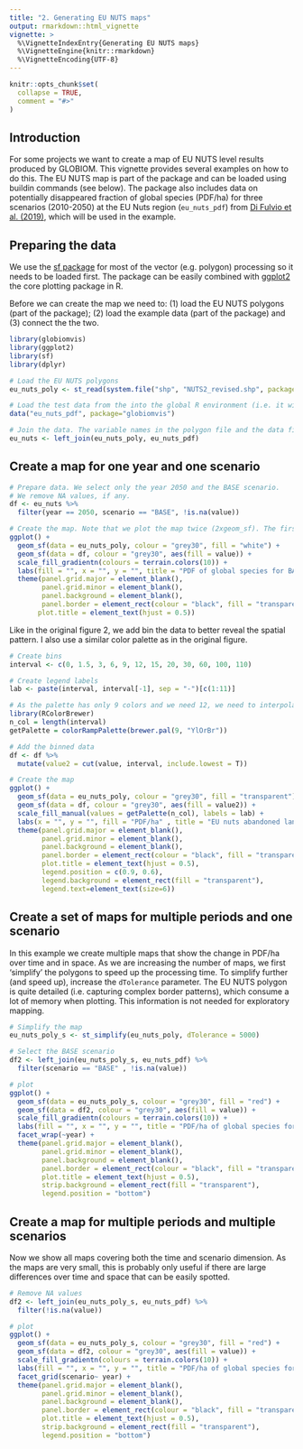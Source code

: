 ```yaml
---
title: "2. Generating EU NUTS maps"
output: rmarkdown::html_vignette
vignette: >
  %\VignetteIndexEntry{Generating EU NUTS maps}
  %\VignetteEngine{knitr::rmarkdown}
  %\VignetteEncoding{UTF-8}
---
```


```r
knitr::opts_chunk$set(
  collapse = TRUE,
  comment = "#>"
)
```

## Introduction

For some projects we want to create a map of EU NUTS level results produced by GLOBIOM. This vignette provides several examples on how to do this. The EU NUTS map is part of the package and can be loaded using buildin commands (see below). The package also includes data on potentially disappeared fraction of global species (PDF/ha) for three scenarios (2010-2050) at the EU Nuts region (`eu_nuts_pdf`) from [Di Fulvio et al. (2019)](https://www.sciencedirect.com/science/article/pii/S0048969718333941?via%3Dihub), which will be used in the example.


## Preparing the data

We use the [sf package](https://cran.r-project.org/web/packages/sf/index.html) for most of the vector (e.g. polygon) processing so it needs to be loaded first. The package can be easily combined with [ggplot2](https://cran.r-project.org/web/packages/ggplot2/index.html) the core plotting package in R.

Before we can create the map we need to: (1) load the EU NUTS polygons (part of the package); (2) load the example data (part of the package) and (3) connect the the two.


```r
library(globiomvis)
library(ggplot2)
library(sf)
library(dplyr)

# Load the EU NUTS polygons
eu_nuts_poly <- st_read(system.file("shp", "NUTS2_revised.shp", package = "globiomvis"))

# Load the test data from the into the global R environment (i.e. it will display in RStudio so you can see it)
data("eu_nuts_pdf", package="globiomvis")

# Join the data. The variable names in the polygon file and the data file are the same (NUTS2) so they are automatically linked. Note that the order is important because otherwise the polygon format will be lost.
eu_nuts <- left_join(eu_nuts_poly, eu_nuts_pdf)

```


## Create a map for one year and one scenario

```r
# Prepare data. We select only the year 2050 and the BASE scenario.
# We remove NA values, if any.
df <- eu_nuts %>%
  filter(year == 2050, scenario == "BASE", !is.na(value))

# Create the map. Note that we plot the map twice (2xgeom_sf). The first call ensures that the full map is depicted (with background color white). As we used a filter, it is possible we removed polygons for which data was not available, which would otherwise be dropped.
ggplot() +
  geom_sf(data = eu_nuts_poly, colour = "grey30", fill = "white") +
  geom_sf(data = df, colour = "grey30", aes(fill = value)) +
  scale_fill_gradientn(colours = terrain.colors(10)) +
  labs(fill = "", x = "", y = "", title = "PDF of global species for BASE scenario, 2050") +
  theme(panel.grid.major = element_blank(), 
        panel.grid.minor = element_blank(), 
        panel.background = element_blank(),
        panel.border = element_rect(colour = "black", fill = "transparent"), 
       plot.title = element_text(hjust = 0.5))
```

Like in the original figure 2, we add bin the data to better reveal the spatial pattern. I also use a similar color palette as in the original figure.


```r
# Create bins
interval <- c(0, 1.5, 3, 6, 9, 12, 15, 20, 30, 60, 100, 110)

# Create legend labels
lab <- paste(interval, interval[-1], sep = "-")[c(1:11)]

# As the palette has only 9 colors and we need 12, we need to interpolate additional colors.
library(RColorBrewer)
n_col = length(interval)
getPalette = colorRampPalette(brewer.pal(9, "YlOrBr"))

# Add the binned data
df <- df %>%
  mutate(value2 = cut(value, interval, include.lowest = T))

# Create the map
ggplot() +
  geom_sf(data = eu_nuts_poly, colour = "grey30", fill = "transparent") +
  geom_sf(data = df, colour = "grey30", aes(fill = value2)) +
  scale_fill_manual(values = getPalette(n_col), labels = lab) +
  labs(x = "", y = "", fill = "PDF/ha" , title = "EU nuts abandoned land for 2050") +
  theme(panel.grid.major = element_blank(), 
        panel.grid.minor = element_blank(), 
        panel.background = element_blank(),
        panel.border = element_rect(colour = "black", fill = "transparent"), 
        plot.title = element_text(hjust = 0.5),
        legend.position = c(0.9, 0.6),
        legend.background = element_rect(fill = "transparent"),
        legend.text=element_text(size=6)) 
```


## Create a set of maps for multiple periods and one scenario

In this example we create multiple maps that show the change in PDF/ha over time and in space. As we are increasing the number of maps, we first 'simplify' the polygons to speed up the processing time. To simplify further (and speed up), increase the `dTolerance` parameter. The EU NUTS polygon is quite detailed (i.e. capturing complex border patterns), which consume a lot of memory when plotting. This information is not needed for exploratory mapping. 


```r

# Simplify the map
eu_nuts_poly_s <- st_simplify(eu_nuts_poly, dTolerance = 5000)

# Select the BASE scenario
df2 <- left_join(eu_nuts_poly_s, eu_nuts_pdf) %>%
  filter(scenario == "BASE" , !is.na(value))

# plot
ggplot() +
  geom_sf(data = eu_nuts_poly_s, colour = "grey30", fill = "red") +
  geom_sf(data = df2, colour = "grey30", aes(fill = value)) +
  scale_fill_gradientn(colours = terrain.colors(10)) +
  labs(fill = "", x = "", y = "", title = "PDF/ha of global species for 2010-2050") +
  facet_wrap(~year) +
  theme(panel.grid.major = element_blank(), 
        panel.grid.minor = element_blank(), 
        panel.background = element_blank(),
        panel.border = element_rect(colour = "black", fill = "transparent"), 
        plot.title = element_text(hjust = 0.5),
        strip.background = element_rect(fill = "transparent"),
        legend.position = "bottom")

```


## Create a map for multiple periods and multiple scenarios

Now we show all maps covering both the time and scenario dimension. As the maps are very small, this is probably only useful if there are large differences over time and space that can be easily spotted.


```r

# Remove NA values
df2 <- left_join(eu_nuts_poly_s, eu_nuts_pdf) %>%
  filter(!is.na(value))

# plot
ggplot() +
  geom_sf(data = eu_nuts_poly_s, colour = "grey30", fill = "red") +
  geom_sf(data = df2, colour = "grey30", aes(fill = value)) +
  scale_fill_gradientn(colours = terrain.colors(10)) +
  labs(fill = "", x = "", y = "", title = "PDF/ha of global species for 2010-2050") +
  facet_grid(scenario~ year) +
  theme(panel.grid.major = element_blank(), 
        panel.grid.minor = element_blank(), 
        panel.background = element_blank(),
        panel.border = element_rect(colour = "black", fill = "transparent"), 
        plot.title = element_text(hjust = 0.5),
        strip.background = element_rect(fill = "transparent"),
        legend.position = "bottom")

```
